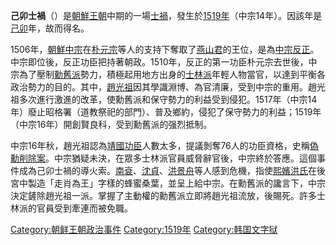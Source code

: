 '''己卯士禍'''（{{kor|k=기묘사화|hanja=己卯士禍}}）是[[朝鮮王朝|朝鮮王朝]]中期的一場[[士禍|士禍]]，發生於[[1519年|1519年]]（中宗14年）。因該年是[[己卯|己卯]]年，故而得名。

1506年，[[朝鮮中宗|朝鮮中宗]]在[[朴元宗|朴元宗]]等人的支持下奪取了[[燕山君|燕山君]]的王位，是為[[中宗反正|中宗反正]]。中宗即位後，反正功臣把持著朝政。1510年，反正的第一功臣朴元宗去世後，中宗為了壓制[[勳舊派|勳舊派]]勢力，積極起用地方出身的[[士林派|士林派]]年輕人物當官，以達到平衡各政治勢力的目的。其中，[[趙光祖|趙光祖]]因其學識淵博、為官清廉，受到中宗的重用。趙光祖多次進行激進的改革，使勳舊派和保守勢力的利益受到侵犯。1517年（中宗14年）廢止昭格署（道教祭祀的部門）、普及鄉約，侵犯了保守勢力的利益；1519年（中宗16年）開創賢良科，受到勳舊派的强烈抵制。

中宗16年秋，趙光祖認為[[靖國功臣|靖國功臣]]人數太多，提議剝奪76人的功臣資格，史稱[[偽勳削除案|偽勳削除案]]。中宗猶疑未決，在眾多士林派官員威脅辭官後，中宗終於答應。這個事件成為己卯士禍的導火索。[[南袞|南袞]]、[[沈貞|沈貞]]、[[洪景舟|洪景舟]]等人感到危機，指使[[熙嬪洪氏|熙嬪洪氏]]在後宮中製造「走肖為王」字樣的蜂蜜桑葉，並呈上給中宗。在勳舊派的讒言下，中宗決定鏟除趙光祖一派。掌握了主動權的勳舊派立即將趙光祖流放，後賜死。許多士林派的官員受到牽連而被免職。


{{朝鮮時代四大士禍}}
{{朝鲜王朝历史事件}}


[[Category:朝鲜王朝政治事件|Category:朝鲜王朝政治事件]]
[[Category:1519年|Category:1519年]]
[[Category:韩国文字狱|Category:韩国文字狱]]

{{Korea-hist-stub}}